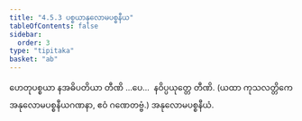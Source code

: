 ```yaml
---
title: "4.5.3 ပစ္စယာနုလောမပစ္စနီယ"
tableOfContents: false
sidebar:
  order: 3
type: "tipitaka"
basket: "ab"
---
```



<DynamicBreadcrumb />

<Division number="87">

<Paragraph number="2261">
ဟေတုပစ္စယာ နအဓိပတိယာ တီဏိ …ပေ…  နဝိပ္ပယုတ္တေ တီဏိ.
</Paragraph>

<Paragraph number="2262">
(ယထာ ကုသလတ္တိကေ အနုလောမပစ္စနီယဂဏနာ, ဧဝံ ဂဏေတဗ္ဗံ.)

</Paragraph>
</Division>

<Paragraph number="2263" type="center">
အနုလောမပစ္စနီယံ.
</Paragraph>